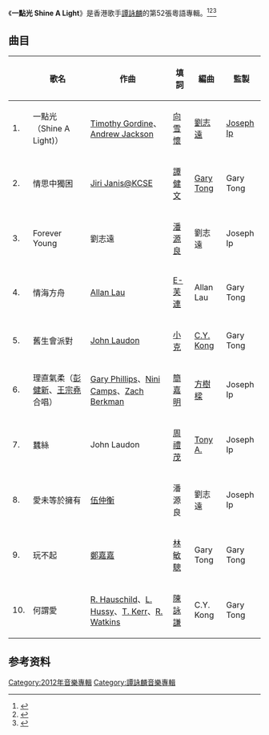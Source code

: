 {{Album infobox | 
|  Name        = 一點光 Shine A Light
|  Type        = [[專輯|專輯]]
|  Artist      = [[譚詠麟|譚詠麟]]
|  Cover       = Alan Tam - Shine A Light.jpg
|  Background  = 
|  Released    = 2012年3月23日
|  Recorded    = 
|  Genre       = [[粵語流行音樂|粵語流行音樂]]
|  Length      = 
|  Label       = [[環球唱片_(香港)|環球唱片]]
|  Number      = 
|  Producer    = [[Joseph_Ip|Joseph Ip]]、[[Gary_Tong|Gary Tong]]
|  Reviews     = 
|  Last album  = [[Rolling_Power_滾軸力量|Rolling Power 滾軸力量]]<br>（2010）
|  This album  = '''一點光 Shine A Light'''<br>（2012）
|  Next album  = [[Time_After_Time|Time After Time]]<br>（2012）
}}

《'''一點光 Shine A Light'''》是香港歌手[[譚詠麟|譚詠麟]]的第52張粵語專輯。<ref>{{Cite web|url=https://www.kkbox.com/tw/tc/album/tduEi6qPn.AHnV0F2QDN0091-index.html|title=一點光SHINE A LIGHT KKBOX|accessdate=2017-05-14|author=|date=|publisher=环球唱片|archive-date=2017-08-24|archive-url=https://web.archive.org/web/20170824180103/https://www.kkbox.com/tw/tc/album/tduEi6qPn.AHnV0F2QDN0091-index.html}}</ref><ref>{{Cite book|title=魅生 十师卷 下|last=楚惜刀著|first=|publisher=北京：新世界出版社|year=2013年3月|isbn=7-5104-3797-0|location=|pages=229}}</ref><ref>{{Cite web |url=https://3g.163.com/ent/article/9IFV4GDQ00031H0O.html?spss=adap_pc |title=存档副本 |access-date=2021-05-23 |archive-date=2021-05-23 |archive-url=https://web.archive.org/web/20210523060617/https://3g.163.com/ent/article/9IFV4GDQ00031H0O.html?spss=adap_pc }}</ref>

== 曲目 ==
{| class="wikitable" width="70%"
|-
!
!歌名
!作曲
!填詞
!編曲
!監製
|-
| 1. || 一點光（Shine A Light)）|| [[Timothy_Gordine|Timothy Gordine]]、[[Andrew_Jackson|Andrew Jackson]] || [[向雪懷|向雪懷]] || [[劉志遠|劉志遠]] || [[Joseph_Ip|Joseph Ip]]
|-
| 2. || 情思中獨困 || [[Jiri_Janis@KCSE|Jiri Janis@KCSE]] || [[譚健文|譚健文]] || [[Gary_Tong|Gary Tong]] || Gary Tong
|-
| 3. || Forever Young|| 劉志遠 || [[潘源良|潘源良]] || 劉志遠 || Joseph Ip
|-
| 4. || 情海方舟|| [[Allan_Lau|Allan Lau]] || [[E-芙連|E-芙連]] || Allan Lau || Gary Tong
|-
| 5. || 舊生會派對|| [[John_Laudon|John Laudon]] || [[小克|小克]] || [[C.Y._Kong|C.Y. Kong]] || Gary Tong
|-
| 6. || 理直氣柔（[[彭健新|彭健新]]、[[王宗堯|王宗堯]]合唱）|| [[Gary_Phillips|Gary Phillips]]、[[Nini_Camps|Nini Camps]]、[[Zach_Berkman|Zach Berkman]] || [[簡嘉明|簡嘉明]] || [[方樹樑|方樹樑]] || Joseph Ip
|-
| 7. || 蠶絲|| John Laudon || [[周禮茂|周禮茂]] || [[盧東尼|Tony A.]] || Joseph Ip
|-
| 8. || 愛未等於擁有 || [[伍仲衡|伍仲衡]] || 潘源良 || 劉志遠 || Joseph Ip
|-
| 9. || 玩不起 || [[鄭嘉嘉|鄭嘉嘉]] || [[林敏驄|林敏驄]] || Gary Tong || Gary Tong
|-
| 10. || 何謂愛 || [[R._Hauschild|R. Hauschild]]、[[L._Hussy|L. Hussy]]、[[T._Kerr|T. Kerr]]、[[R._Watkins|R. Watkins]] || [[陳詠謙|陳詠謙]] || C.Y. Kong || Gary Tong
|}

== 参考资料 ==
{{reflist}}
{{譚詠麟}}
{{album-stub}}

[[Category:2012年音樂專輯|Category:2012年音樂專輯]]
[[Category:譚詠麟音樂專輯|Category:譚詠麟音樂專輯]]